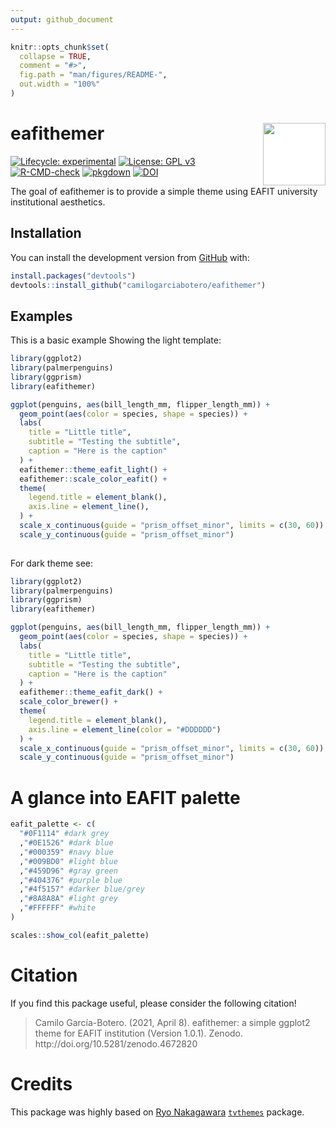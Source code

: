 ```yaml
---
output: github_document
---
```


<!-- README.md is generated from README.Rmd. Please edit that file -->

```r
knitr::opts_chunk$set(
  collapse = TRUE,
  comment = "#>",
  fig.path = "man/figures/README-",
  out.width = "100%"
)
```

# eafithemer <img src="man/figures/logo.png" align="right" style="padding-left:10px;background-color:white;" width="100"/>

<!-- badges: start -->
[![Lifecycle: experimental](https://img.shields.io/badge/lifecycle-experimental-orange.svg)](https://www.tidyverse.org/lifecycle/#experimental)
[![License: GPL v3](https://img.shields.io/badge/License-GPLv3-blue.svg)](https://www.gnu.org/licenses/gpl-3.0)
[![R-CMD-check](https://github.com/camilogarciabotero/eafithemer/workflows/R-CMD-check/badge.svg)](https://github.com/camilogarciabotero/eafithemer/actions)
[![pkgdown](https://github.com/camilogarciabotero/eafithemer/actions/workflows/pkgdown.yaml/badge.svg)](https://github.com/camilogarciabotero/eafithemer/actions/workflows/pkgdown.yaml)
[![DOI](https://zenodo.org/badge/DOI/10.5281/zenodo.4672820.svg)](https://doi.org/10.5281/zenodo.4672820)

<!-- badges: end -->

The goal of eafithemer is to provide a simple theme using EAFIT university institutional aesthetics.

## Installation

<!-- You can install the released version of eafithemer from [CRAN](https://CRAN.R-project.org) with: -->

<!-- ``` r -->

<!-- install.packages("eafithemer") -->

<!-- ``` -->

You can install the development version from [GitHub](https://github.com/) with:

``` r
install.packages("devtools")
devtools::install_github("camilogarciabotero/eafithemer")
```

## Examples

This is a basic example Showing the light template:

```r
library(ggplot2)
library(palmerpenguins)
library(ggprism)
library(eafithemer)

ggplot(penguins, aes(bill_length_mm, flipper_length_mm)) +
  geom_point(aes(color = species, shape = species)) +
  labs(
    title = "Little title",
    subtitle = "Testing the subtitle",
    caption = "Here is the caption"
  ) +
  eafithemer::theme_eafit_light() +
  eafithemer::scale_color_eafit() +
  theme(
    legend.title = element_blank(),
    axis.line = element_line(),
  ) +
  scale_x_continuous(guide = "prism_offset_minor", limits = c(30, 60)) +
  scale_y_continuous(guide = "prism_offset_minor") 
  
```

For dark theme see:

```r
library(ggplot2)
library(palmerpenguins)
library(ggprism)
library(eafithemer)

ggplot(penguins, aes(bill_length_mm, flipper_length_mm)) +
  geom_point(aes(color = species, shape = species)) +
  labs(
    title = "Little title",
    subtitle = "Testing the subtitle",
    caption = "Here is the caption"
  ) +
  eafithemer::theme_eafit_dark() +
  scale_color_brewer() +
  theme(
    legend.title = element_blank(),
    axis.line = element_line(color = "#DDDDDD")
  ) +
  scale_x_continuous(guide = "prism_offset_minor", limits = c(30, 60)) +
  scale_y_continuous(guide = "prism_offset_minor") 
```

# A glance into EAFIT palette

```r
eafit_palette <- c(
  "#0F1114" #dark grey
  ,"#0E1526" #dark blue
  ,"#000359" #navy blue
  ,"#009BD0" #light blue
  ,"#459D96" #gray green
  ,"#404376" #purple blue
  ,"#4f5157" #darker blue/grey
  ,"#8A8A8A" #light grey
  ,"#FFFFFF" #white
)
```

```r
scales::show_col(eafit_palette)
```

# Citation
If you find this package useful, please consider the following citation! 

> Camilo García-Botero. (2021, April 8). eafithemer: a simple ggplot2 theme for EAFIT institution (Version 1.0.1). Zenodo. http://doi.org/10.5281/zenodo.4672820

# Credits

This package was highly based on [Ryo Nakagawara](https://github.com/Ryo-N7) [`tvthemes`](https://ryo-n7.github.io/tvthemes/) package.
